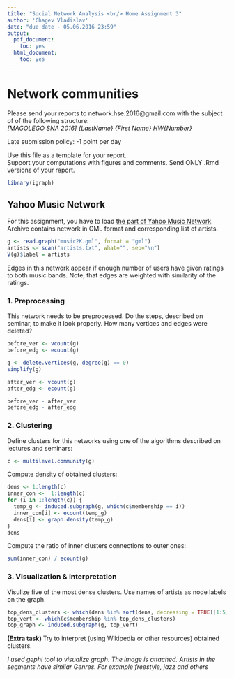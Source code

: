 ```yaml
---
title: "Social Network Analysis <br/> Home Assignment 3"
author: 'Chagev Vladislav'
date: "due date - 05.06.2016 23:59"
output:
  pdf_document:
    toc: yes
  html_document:
    toc: yes
---
```

# Network communities
Please send your reports to network.hse.2016@gmail.com with the subject of of the following structure:<br/>
*[MAGOLEGO SNA 2016] {LastName} {First Name} HW{Number}*

Late submission policy: -1 point per day

Use this file as a template for your report.\
Support your computations with figures and comments. Send ONLY .Rmd versions of your report.

```r
library(igraph)

```


## Yahoo Music Network

For this assignment, you have to load [the part of Yahoo Music Network](https://drive.google.com/file/d/0Bwd5a7NScgMtNElfOFdSbE1UYnM/view). Archive contains network in GML format and corresponding list of artists.

```r
g <- read.graph("music2K.gml", format = "gml")
artists <- scan("artists.txt", what="", sep="\n")
V(g)$label = artists
```

Edges in this network appear if enough number of users have given ratings to both music bands. Note, that edges are weighted with similarity of the ratings.


### 1. Preprocessing

This network needs to be preprocessed. Do the steps, described on seminar, to make it look properly. How many vertices and edges were deleted?

```r
before_ver <- vcount(g)
before_edg <- ecount(g)

g <- delete.vertices(g, degree(g) == 0)
simplify(g)

after_ver <- vcount(g)
after_edg <- ecount(g)

before_ver - after_ver
before_edg - after_edg

```

### 2. Clustering

Define clusters for this networks using one of the algorithms described on lectures and seminars:
```r
c <- multilevel.community(g)
```

Compute density of obtained clusters:
```r
dens <- 1:length(c)
inner_con <-  1:length(c)
for (i in 1:length(c)) {
  temp_g <- induced.subgraph(g, which(c$membership == i))
  inner_con[i] <- ecount(temp_g)
  dens[i] <- graph.density(temp_g)
}
dens
```

Compute the ratio of inner clusters connections to outer ones:
```r
sum(inner_con) / ecount(g)

```


### 3. Visualization & interpretation

Visulize five of the most dense clusters. Use names of artists as node labels on the graph.
```r
top_dens_clusters <- which(dens %in% sort(dens, decreasing = TRUE)[1:5])
top_vert <- which(c$membership %in% top_dens_clusters)
top_graph <- induced.subgraph(g, top_vert)

```

<b> (Extra task) </b>Try to interpret (using Wikipedia or other resources) obtained clusters.

*I used gephi tool to visualize graph. The image is attached. Artists in the segments have similar Genres. For example freestyle, jazz and others*